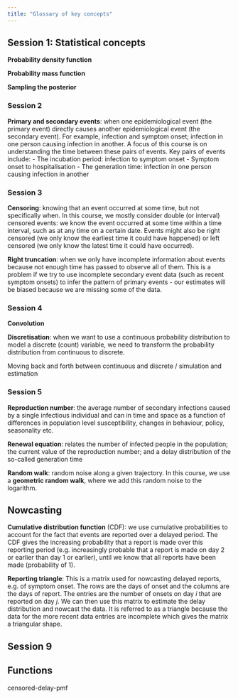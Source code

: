 ```yaml
---
title: "Glossary of key concepts"
---
```


## Session 1: Statistical concepts

**Probability density function**

**Probability mass function**

**Sampling the posterior**



### Session 2

**Primary and secondary events**: when one epidemiological event (the primary event) directly causes another epidemiological event (the secondary event).
For example, infection and symptom onset; infection in one person causing infection in another.
A focus of this course is on understanding the time between these pairs of events.
Key pairs of events include: 
- The incubation period: infection to symptom onset 
- Symptom onset to hospitalisation 
- The generation time: infection in one person causing infection in another

### Session 3

**Censoring**: knowing that an event occurred at some time, but not specifically when.
In this course, we mostly consider double (or interval) censored events: we know the event occurred at some time within a time interval, such as at any time on a certain date.
Events might also be right censored (we only know the earliest time it could have happened) or left censored (we only know the latest time it could have occurred).

**Right truncation**: when we only have incomplete information about events because not enough time has passed to observe all of them.
This is a problem if we try to use incomplete secondary event data (such as recent symptom onsets) to infer the pattern of primary events - our estimates will be biased because we are missing some of the data.

### Session 4

**Convolution**

**Discretisation**: when we want to use a continuous probability distribution to model a discrete (count) variable, we need to transform the probability distribution from continuous to discrete.

Moving back and forth between continuous and discrete / simulation and estimation

### Session 5

**Reproduction number**: the average number of secondary infections caused by a single infectious individual and can in time and space as a function of differences in population level susceptibility, changes in behaviour, policy, seasonality etc.

**Renewal equation**: relates the number of infected people in the population; the current value of the reproduction number; and a delay distribution of the so-called generation time

**Random walk**: random noise along a given trajectory. In this course, we use a **geometric random walk**, where we add this random noise to the logarithm.

## Nowcasting

**Cumulative distribution function** (CDF): we use cumulative probabilities to account for the fact that events are reported over a delayed period. The CDF gives the increasing probability that a report is made over this reporting period (e.g. increasingly probable that a report is made on day 2 or earlier than day 1 or earlier), until we know that all reports have been made (probability of 1).

**Reporting triangle**: This is a matrix used for nowcasting delayed reports, e.g. of symptom onset. The rows are the days of onset and the columns are the days of report. The entries are the number of onsets on day $i$ that are reported on day $j$. We can then use this matrix to estimate the delay distribution and nowcast the data. It is referred to as a triangle because the data for the more recent data entries are incomplete which gives the matrix a triangular shape.

## Session 9



## Functions

censored-delay-pmf



